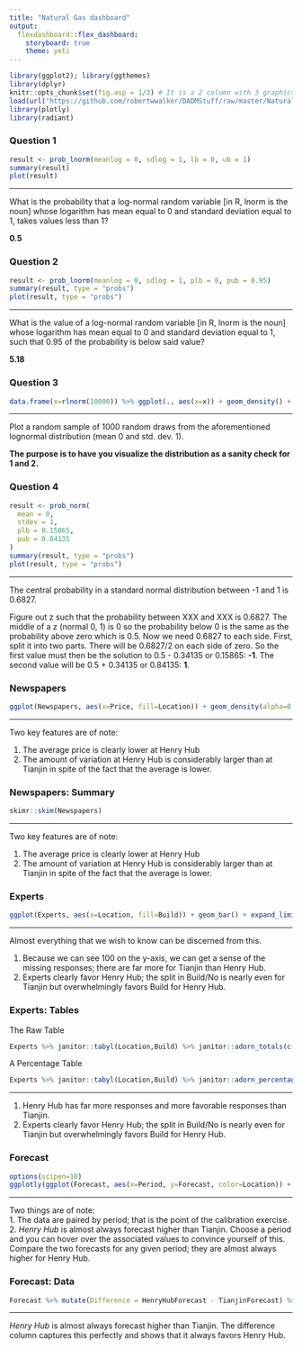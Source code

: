 ---
title: "Natural Gas dashboard"
output: 
  flexdashboard::flex_dashboard:
    storyboard: true            
    theme: yeti
---

```{r setup, include = FALSE}
library(ggplot2); library(ggthemes)
library(dplyr)
knitr::opts_chunk$set(fig.asp = 1/3) # It is a 2 column with 3 graphics and one table; the table is rendered for scrolling using DT::datatable()
load(url("https://github.com/robertwwalker/DADMStuff/raw/master/NaturalGas2019.RData"))
library(plotly)
library(radiant)
```


### Question 1

```{r}
result <- prob_lnorm(meanlog = 0, sdlog = 1, lb = 0, ub = 1)
summary(result)
plot(result)
```   

***

What is the probability that a log-normal random variable [in R, lnorm is the noun] whose logarithm has mean equal to 0 and standard deviation equal to 1, takes values less than 1?  

**0.5**

### Question 2

```{r}
result <- prob_lnorm(meanlog = 0, sdlog = 1, plb = 0, pub = 0.95)
summary(result, type = "probs")
plot(result, type = "probs")
```   


***

What is the value of a log-normal random variable [in R, lnorm is the noun] whose logarithm has mean equal to 0 and standard deviation equal to 1, such that 0.95 of the probability is below said value?

**5.18**
 
### Question 3
    
```{r}
data.frame(x=rlnorm(10000)) %>% ggplot(., aes(x=x)) + geom_density() + labs(x="Lognormal(0,1)")
```

***

Plot a random sample of 1000 random draws from the aforementioned lognormal distribution (mean 0 and std. dev. 1).  

**The purpose is to have you visualize the distribution as a sanity check for 1 and 2.**

### Question 4

```{r}
result <- prob_norm(
  mean = 0, 
  stdev = 1, 
  plb = 0.15865, 
  pub = 0.84135
)
summary(result, type = "probs")
plot(result, type = "probs")
```


***

The central probability in a standard normal distribution between -1 and 1 is 0.6827.

Figure out z such that the probability between XXX and XXX is 0.6827.  The middle of a z (normal 0, 1) is 0 so the probability below 0 is the same as the probability above zero which is 0.5.  Now we need 0.6827 to each side.  First, split it into two parts.  There will be 0.6827/2 on each side of zero.  So the first value must then be the solution to 0.5 - 0.34135 or 0.15865: **-1**.  The second value will be 0.5 + 0.34135 or 0.84135: **1**.



### Newspapers

```{r}
ggplot(Newspapers, aes(x=Price, fill=Location)) + geom_density(alpha=0.2) + scale_fill_viridis_d()
```


*** 

Two key features are of note:  

1. The average price is clearly lower at Henry Hub  
2. The amount of variation at Henry Hub is considerably larger than at Tianjin in spite of the fact that the average is lower.


### Newspapers: Summary

```{r}
skimr::skim(Newspapers)
```

*** 

Two key features are of note:  

1. The average price is clearly lower at Henry Hub  
2. The amount of variation at Henry Hub is considerably larger than at Tianjin in spite of the fact that the average is lower.



### Experts

```{r}
ggplot(Experts, aes(x=Location, fill=Build)) + geom_bar() + expand_limits(y=100) + scale_fill_viridis_d()
```

*** 

Almost everything that we wish to know can be discerned from this.  

1. Because we can see 100 on the y-axis, we can get a sense of the missing responses; there are far more for Tianjin than Henry Hub.  
2. Experts clearly favor Henry Hub; the split in Build/No is nearly even for Tianjin but overwhelmingly favors Build for Henry Hub.

### Experts: Tables


The Raw Table

<center>
```{r}
Experts %>% janitor::tabyl(Location,Build) %>% janitor::adorn_totals(c("row","col"))
```
</center>

A Percentage Table

<center>
```{r}
Experts %>% janitor::tabyl(Location,Build) %>% janitor::adorn_percentages()
```
</center>

*** 

1. Henry Hub has far more responses and more favorable responses than Tianjin.
2. Experts clearly favor Henry Hub; the split in Build/No is nearly even for Tianjin but overwhelmingly favors Build for Henry Hub.


### Forecast

```{r}
options(scipen=10)
ggplotly(ggplot(Forecast, aes(x=Period, y=Forecast, color=Location)) + geom_line() + geom_point() + scale_color_viridis_d())
```

*** 

Two things are of note:  
1. The data are paired by period; that is the point of the calibration exercise.  
2. *Henry Hub* is almost always forecast higher than Tianjin.  Choose a period and you can hover over the associated values to convince yourself of this.  Compare the two forecasts for any given period; they are almost always higher for Henry Hub.  


### Forecast: Data

```{r}
Forecast %>% mutate(Difference = HenryHubForecast - TianjinForecast) %>% select(Period, HenryHubForecast, TianjinForecast, Difference) %>% tidyr::drop_na(Difference) %>% DT::datatable(.)
```


*** 

*Henry Hub* is almost always forecast higher than Tianjin.  The difference column captures this perfectly and shows that it always favors Henry Hub.
